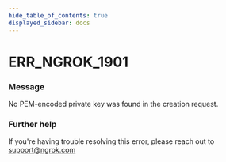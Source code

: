 ```yaml
---
hide_table_of_contents: true
displayed_sidebar: docs
---
```



# ERR_NGROK_1901

### Message

No PEM-encoded private key was found in the creation request.

<ErrorDetails error="err_ngrok_1901" />

### Further help

If you're having trouble resolving this error, please reach out to [support@ngrok.com](mailto:support@ngrok.com?subject=Help%20with%20ERR_NGROK_1901)

